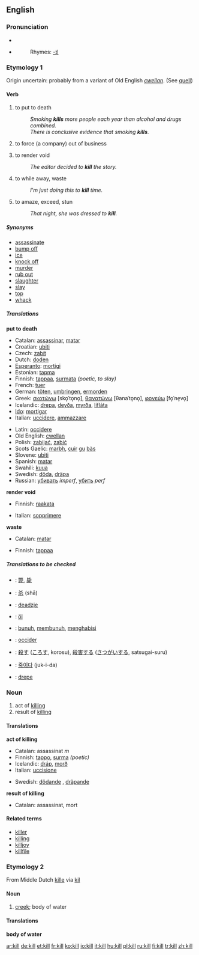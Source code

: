 {{wikipedia}}
==English==

===Pronunciation===
* {{IPA|/kɪl/}}
* {{audio|en-us-kill.ogg|Audio (US)}}
*:Rhymes: [[Rhymes:English:-ɪl|-ɪl]]

===Etymology 1===
Origin uncertain: probably from a variant of Old English ''[[cwellan]]''. (See [[quell]])

====Verb====
{{en-verb}}

# to put to death
#:''Smoking '''kills''' more people each year than alcohol and drugs combined.''
#:''There is conclusive evidence that smoking '''kills'''.''
# {{transitive}} to force (a company) out of business
# {{transitive}} to render void
#:''The editor decided to '''kill''' the story.''
# {{transitive}} to while away, waste
#:''I'm just doing this to '''kill''' time.''
# {{transitive}} to amaze, exceed, stun 
#:''That night, she was dressed to '''kill'''.''

=====Synonyms=====
*[[assassinate]]
*[[bump off]]
*[[ice]]
*[[knock off]]
*[[murder]]
*[[rub out]]
*[[slaughter]]
*[[slay]]
*[[top]]
*[[whack]]

=====Translations=====
'''put to death'''
{{top}}
*Catalan: [[assassinar]], [[matar]]
*Croatian: [[ubiti]]
*Czech: [[zabít]]
*Dutch: [[doden]]
*[[Esperanto]]: [[mortigi]]
*Estonian: [[tapma]]
*Finnish: [[tappaa]], [[surmata]] ''(poetic, to slay)''
*French: [[tuer]]
*German: [[töten]], [[umbringen]], [[ermorden]]
*Greek: [[σκοτώνω]] [sko̞ˈto̞no̞], [[θανατώνω]] [θanaˈto̞no̞], [[φονεύω]] [fo̞ˈne̞vo̞]
*Icelandic: [[drepa]], [[deyða]], [[myrða]], [[lífláta]]
*[[Ido]]: [[mortigar]]
*Italian: [[uccidere]], [[ammazzare]]
{{mid}}
*Latin: [[occidere]]
*Old English: [[cwellan]]
*Polish: [[zabijać]], [[zabić]]
*Scots Gaelic: [[marbh]], [[cuir]] [[gu]] [[bàs]]
*Slovene: [[ubiti]]
*Spanish: [[matar]]
*Swahili: [[kuua]]
*Swedish: [[döda]], [[dräpa]]
*Russian: [[убивать]] ''imperf'', [[убить]] ''perf''
{{bottom}}

'''render void'''
{{top}}
*Finnish: [[raakata]]
{{mid}}
*Italian: [[sopprimere]]
{{bottom}}

'''waste'''
{{top}}
*Catalan: [[matar]]
{{mid}}
*Finnish: [[tappaa]]
{{bottom}}

=====Translations to be checked=====
{{checktrans}}
*{{ttbc|CJKV Characters}}: [[斃]], [[毙]]
*{{ttbc|Chinese}}: [[杀]] (shā)
*{{ttbc|Frisian}}: [[deadzje]]
*{{ttbc|Hungarian}}: [[öl]]
*{{ttbc|Indonesian}}: [[bunuh]], [[bunuh|membunuh]], [[habis|menghabisi]]
*{{ttbc|Interlingua}}: [[occider]]
*{{ttbc|Japanese}}: [[殺す]] ([[ころす]], korosu), [[殺害]]する ([[さつがい]]する, satsugai-suru)
*{{ttbc|Korean}}: [[죽이다]] (juk-i-da)
*{{ttbc|Norwegian}}: [[drepe]]

===Noun===
{{en-noun}}

# act of [[killing]]
# result of [[killing]]

====Translations====
'''act of killing'''
{{top}}
*Catalan: assassinat ''m''
*Finnish: [[tappo]], [[surma]] ''(poetic)''
*Icelandic: [[dráp]], [[morð]]
*Italian: [[uccisione]] {{f}}
{{mid}}
*Swedish: [[dödande]] {{n}}, [[dräpande]] {{n}}
{{bottom}}

'''result of killing'''
{{top}}
*Catalan: assassinat, mort
{{mid}}
{{bottom}}

====Related terms====
*[[killer]]
*[[killing]]
*[[killjoy]]
*[[killfile]]

===Etymology 2===
From Middle Dutch [[kille]] via {{D.}} [[kil]]

====Noun====
{{en-noun}}

# [[creek]]; body of water

====Translations====
'''body of water'''
{{top}}
{{mid}}
{{bottom}}

[[ar:kill]]
[[de:kill]]
[[et:kill]]
[[fr:kill]]
[[ko:kill]]
[[io:kill]]
[[it:kill]]
[[hu:kill]]
[[pl:kill]]
[[ru:kill]]
[[fi:kill]]
[[tr:kill]]
[[zh:kill]]